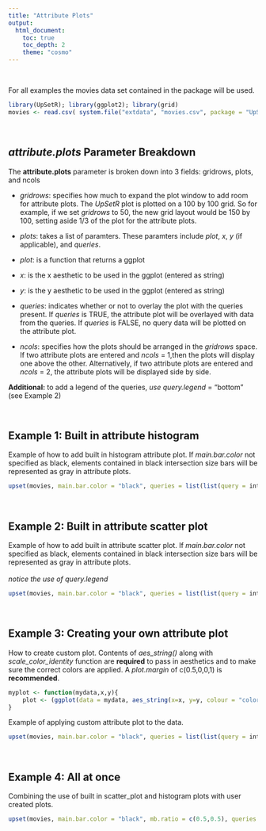 ```yaml
---
title: "Attribute Plots"
output:
  html_document:
    toc: true
    toc_depth: 2
    theme: "cosmo"
---
```


<br>

For all examples the movies data set contained in the package will be used.
```r
library(UpSetR); library(ggplot2); library(grid)
movies <- read.csv( system.file("extdata", "movies.csv", package = "UpSetR"), header=T, sep=";" )
```

<br>

*attribute.plots* Parameter Breakdown
----------------------------------
The **attribute.plots** parameter is broken down into 3 fields: gridrows, plots, and ncols

- *gridrows*: specifies how much to expand the plot window to add room for attribute plots. The *UpSetR* plot is plotted on a 100 by 100 grid. So for example, if we set *gridrows* to 50, the new grid layout would be 150 by 100, setting aside 1/3 of the plot for the attribute plots.

- *plots*: takes a list of paramters. These paramters include *plot*, *x*, *y* (if applicable), and *queries*.

- *plot*: is a function that returns a ggplot

- *x*: is the x aesthetic to be used in the ggplot (entered as string)

- *y*: is the y aesthetic to be used in the ggplot (entered as string)

- *queries*: indicates whether or not to overlay the plot with the queries present. If *queries* is TRUE, the attribute plot will be overlayed with data from the queries. If *queries* is FALSE, no query data will be plotted on the attribute plot.

- *ncols*: specifies how the plots should be arranged in the *gridrows* space. If two attribute plots are entered and *ncols* = 1,then the plots will display one above the other. Alternatively, if two attribute plots are entered and *ncols* = 2, the attribute plots will be displayed side by side.

**Additional:** to add a legend of the queries, *use query.legend* = "bottom" (see Example 2)

<br>

Example 1: Built in attribute histogram
-------------
Example of how to add built in histogram attribute plot. If *main.bar.color* not specified as black, elements contained in black intersection size bars will be represented as gray in attribute plots.
```r
upset(movies, main.bar.color = "black", queries = list(list(query = intersects, params = list("Drama"), active = T)), attribute.plots = list(gridrows = 50, plots = list(list(plot = histogram, x = "ReleaseDate", queries = F), list(plot = histogram, x = "AvgRating", queries = T)), ncols = 2))
```

<br>

Example 2: Built in attribute scatter plot
-------------
Example of how to add built in attribute scatter plot. If *main.bar.color* not specified as black, elements contained in black intersection size bars will be represented as gray in attribute plots.
<br> <br>
*notice the use of query.legend*
```r
upset(movies, main.bar.color = "black", queries = list(list(query = intersects, params = list("Drama"), color = "red", active = F), list(query = intersects, params = list("Action", "Drama"), active = T), list(query = intersects, params = list("Drama", "Comedy", "Action"), color = "orange", active = T)), attribute.plots = list(gridrows = 45, plots = list(list(plot = scatter_plot, x = "ReleaseDate", y = "AvgRating", queries = T), list(plot = scatter_plot, x = "AvgRating", y = "Watches", queries = F)), ncols = 2), query.legend = "bottom")
```

<br>

Example 3: Creating your own attribute plot
-------------
How to create custom plot. Contents of *aes_string()* along with *scale_color_identity* function are **required** to pass in aesthetics and to make sure the correct colors are applied. A *plot.margin* of c(0.5,0,0,1) is **recommended**.
```r
myplot <- function(mydata,x,y){
    plot <- (ggplot(data = mydata, aes_string(x=x, y=y, colour = "color")) + geom_point() +    scale_color_identity() + theme(plot.margin = unit(c(0,0,0,0), "cm")))
}
```

Example of applying custom attribute plot to the data.
```r
upset(movies, main.bar.color = "black", queries = list(list(query = intersects, params = list("Drama"), color = "red", active = F), list(query = intersects, params = list("Action", "Drama"), active = T), list(query = intersects, params = list("Drama", "Comedy", "Action"), color = "orange", active = T)), attribute.plots = list(gridrows = 45, plots = list(list(plot = myplot, x = "ReleaseDate", y = "AvgRating", queries = T), list(plot = myplot, x = "AvgRating", y = "Watches", queries = F)), ncols = 2))
```

<br>

Example 4: All at once
-------------
Combining the use of built in scatter_plot and histogram plots with user created plots.
```r
upset(movies, main.bar.color = "black", mb.ratio = c(0.5,0.5), queries = list(list(query = intersects, params = list("Drama"), color = "red", active = F), list(query = intersects, params = list("Action", "Drama"), active = T), list(query = intersects, params = list("Drama", "Comedy", "Action"), color = "orange", active = T)), attribute.plots = list(gridrows=50, plots = list(list(plot = histogram, x = "ReleaseDate", queries = F), list(plot = scatter_plot, x = "ReleaseDate", y = "AvgRating", queries = T),list(plot = myplot, x = "AvgRating", y = "Watches", queries = F)), ncols = 3))
```